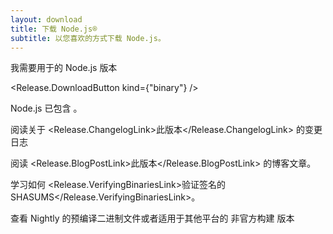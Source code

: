```yaml
---
layout: download
title: 下载 Node.js®
subtitle: 以您喜欢的方式下载 Node.js。
---
```


<section>
我需要用于<Release.OperatingSystemDropdown /><Release.BitnessDropdown />的 Node.js <Release.VersionDropdown /> 版本

<Release.DownloadButton kind={"binary"} />
</section>

<section>
Node.js 已包含 <Release.NpmLink />。

阅读关于 <Release.ChangelogLink>此版本</Release.ChangelogLink> 的变更日志

阅读 <Release.BlogPostLink>此版本</Release.BlogPostLink> 的博客文章。

学习如何 <Release.VerifyingBinariesLink>验证签名的 SHASUMS</Release.VerifyingBinariesLink>。

查看 <LinkWithArrow href="https://nodejs.org/download/nightly/">Nightly</LinkWithArrow> 的预编译二进制文件或者适用于其他平台的 <LinkWithArrow href="https://unofficial-builds.nodejs.org/download/">非官方构建</LinkWithArrow> 版本

</section>
